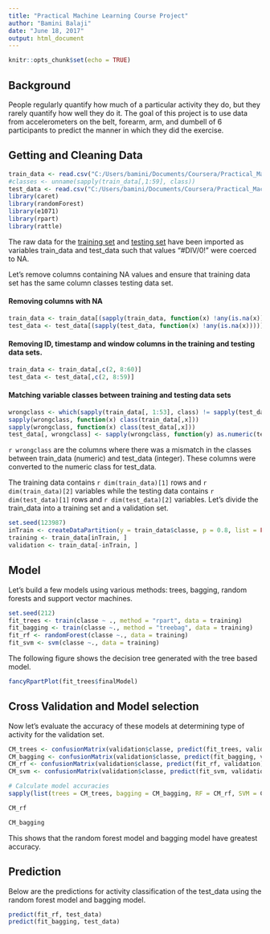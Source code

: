```yaml
---
title: "Practical Machine Learning Course Project"
author: "Bamini Balaji"
date: "June 18, 2017"
output: html_document
---
```


```r
knitr::opts_chunk$set(echo = TRUE)
```

## Background

People regularly quantify how much of a particular activity they do, but they rarely quantify how well they do it. The goal of this project is to use data from accelerometers on the belt, forearm, arm, and dumbell of 6 participants to predict the manner in which they did the exercise. 


## Getting and Cleaning Data


```r
train_data <- read.csv("C:/Users/bamini/Documents/Coursera/Practical_Machine_Learning/Practical-Machine-Learning/pml-training.csv", na.strings = c("NA","#DIV/0!"))
#classes <- unname(sapply(train_data[,1:59], class))
test_data <- read.csv("C:/Users/bamini/Documents/Coursera/Practical_Machine_Learning/Practical-Machine-Learning/pml-testing.csv", na.strings = c("NA","#DIV/0!"))
library(caret)
library(randomForest)
library(e1071)
library(rpart)
library(rattle)
```

The raw data for the [training set](https://d396qusza40orc.cloudfront.net/predmachlearn/pml-training.csv) and [testing set](https://d396qusza40orc.cloudfront.net/predmachlearn/pml-testing.csv) have been imported as variables train_data and test_data such that values "#DIV/0!" were coerced to NA. 

Let's remove columns containing NA values and ensure that training data set has the same column classes testing data set.

#### Removing columns with NA
```r
train_data <- train_data[(sapply(train_data, function(x) !any(is.na(x))))]
test_data <- test_data[(sapply(test_data, function(x) !any(is.na(x))))]
```

#### Removing ID, timestamp and window columns in the training and testing data sets.
```r
train_data <- train_data[,c(2, 8:60)]
test_data <- test_data[,c(2, 8:59)]
```

#### Matching variable classes between training and testing data sets
```r
wrongclass <- which(sapply(train_data[, 1:53], class) != sapply(test_data[, 1:53], class))
sapply(wrongclass, function(x) class(train_data[,x]))
sapply(wrongclass, function(x) class(test_data[,x]))
test_data[, wrongclass] <- sapply(wrongclass, function(y) as.numeric(test_data[, y]))
```


`r wrongclass` are the columns where there was a mismatch in the classes between train_data (numeric) and test_data (integer). These columns were converted to the numeric class for test_data.

The training data contains `r dim(train_data)[1]` rows and `r dim(train_data)[2]` variables while the testing data contains `r dim(test_data)[1]` rows and `r dim(test_data)[2]` variables. Let's divide the train_data into a training set and a validation set.


```r
set.seed(123987)
inTrain <- createDataPartition(y = train_data$classe, p = 0.8, list = FALSE)
training <- train_data[inTrain, ]
validation <- train_data[-inTrain, ]
```

## Model

Let's build a few models using various methods: trees, bagging, random forests and support vector machines.

```r
set.seed(212)
fit_trees <- train(classe ~ ., method = "rpart", data = training)
fit_bagging <- train(classe ~., method = "treebag", data = training)
fit_rf <- randomForest(classe ~., data = training)
fit_svm <- svm(classe ~., data = training)
```

The following figure shows the decision tree generated with the tree based model.
```r
fancyRpartPlot(fit_trees$finalModel)
```


## Cross Validation and Model selection

Now let's evaluate the accuracy of these models at determining type of activity for the validation set.

```r
CM_trees <- confusionMatrix(validation$classe, predict(fit_trees, validation))
CM_bagging <- confusionMatrix(validation$classe, predict(fit_bagging, validation))
CM_rf <- confusionMatrix(validation$classe, predict(fit_rf, validation))
CM_svm <- confusionMatrix(validation$classe, predict(fit_svm, validation))

# Calculate model accuracies
sapply(list(trees = CM_trees, bagging = CM_bagging, RF = CM_rf, SVM = CM_svm), function(x) x$overall["Accuracy"])

CM_rf

CM_bagging
```

This shows that the random forest model and bagging model have greatest accuracy. 

## Prediction

Below are the predictions for activity classification of the test_data using the random forest model and bagging model.
```r
predict(fit_rf, test_data)
predict(fit_bagging, test_data)
```